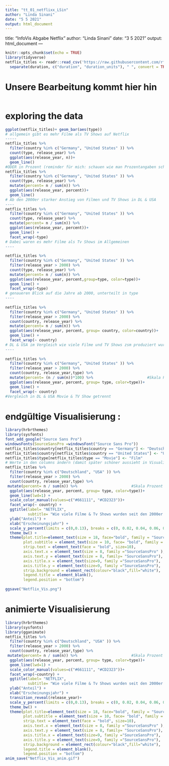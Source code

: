 ```yaml
---
title: "tt_01_netflixx_LSin"
author: "Linda Sinani"
date: "5 5 2021"
output: html_document
---
```

title: "InfoVis Abgabe Netflix"
author: "Linda Sinani"
date: "3 5 2021"
output: html_document
---

```r
knitr::opts_chunk$set(echo = TRUE)
library(tidyverse)
netflix_titles <- readr::read_csv('https://raw.githubusercontent.com/rfordatascience/tidytuesday/master/data/2021/2021-04-20/netflix_titles.csv')  %>% 
  separate(duration, c("duration", "duration_units"), " ", convert = TRUE)
```


# Unsere Bearbeitung kommt hier hin

```r
```



# exploring the data
```r
ggplot(netflix_titles)+ geom_bar(aes(type)) 
# allgemein gibt es mehr Filme als TV Shows auf Netflix 
-----
netflix_titles %>% 
  filter(country %in% c("Germany", "United States" )) %>% 
  count(type, release_year) %>% 
  ggplot(aes(release_year, n))+
  geom_line()
#ODER in Prozent (reminder für mich: schauen wie man Prozentangaben schöner hinbekommt)
netflix_titles %>% 
  filter(country %in% c("Germany", "United States" )) %>% 
  count(type, release_year) %>% 
  mutate(percent= n / sum(n)) %>%
  ggplot(aes(release_year, percent))+
  geom_line()
# Ab den 2000er starker Anstieg von Filmen und TV Shows in DL & USA
----
netflix_titles %>% 
  filter(country %in% c("Germany", "United States" )) %>% 
  count(type, release_year) %>% 
  mutate(percent= n / sum(n)) %>%
  ggplot(aes(release_year, percent))+
  geom_line() + 
  facet_wrap(~type)
# Dabei waren es mehr Filme als Tv Shows im Allgemeinen
----
  
netflix_titles %>% 
  filter(country %in% c("Germany", "United States" )) %>% 
  filter(release_year > 2000) %>% 
  count(type, release_year) %>% 
  mutate(percent= n / sum(n)) %>%
  ggplot(aes(release_year, percent,group=type, color=type))+
  geom_line() + 
  facet_wrap(~type)  
# genaueren Blick auf die Jahre ab 2000, unterteilt in type 
----
  
netflix_titles %>% 
  filter(country %in% c("Germany", "United States" )) %>% 
  filter(release_year > 2000) %>% 
  count(country, release_year) %>% 
  mutate(percent= n / sum(n)) %>%
  ggplot(aes(release_year, percent, group= country, color=country))+
  geom_line() + 
  facet_wrap(~ country) 
# DL & USA im Vergleich wie viele Filme und TV Shows zsm produziert wurden --> wie zu erwarten ist der Unterschied krass und USA hat bei weitem mehr produziert als DL
----
  
netflix_titles %>% 
  filter(country %in% c("Germany", "United States" )) %>% 
  filter(release_year > 2000) %>% 
  count(country, release_year,type) %>% 
  mutate(percent= (n / sum(n))*100) %>%                        #Skala Prozent direkt geändert 
  ggplot(aes(release_year, percent, group= type, color=type))+
  geom_line() + 
  facet_wrap(~ country) 
#Vergleich in DL & USA Movie & TV Show getrennt 
```


# endgültige Visualisierung :
```r
library(hrbrthemes)
library(sysfonts)
font_add_google("Source Sans Pro")
windowsFonts(SourceSansPro =windowsFont("Source Sans Pro"))
netflix_titles$country[netflix_titles$country == "Germany"] <- "Deutschland"
netflix_titles$country[netflix_titles$country == "United States"] <- "USA"
netflix_titles$type[netflix_titles$type == "Movie"] <- "Film"
# Werte in den columns ändern (damit später schöner aussieht in Visualisierung)
netflix_titles %>% 
  filter(country %in% c("Deutschland", "USA" )) %>% 
  filter(release_year > 2000) %>% 
  count(country, release_year,type) %>% 
 mutate(percent= n / sum(n)) %>%                        #Skala Prozent wenn man auf ganze Zahlen ändern will: (n / sum(n))*100)
  ggplot(aes(release_year, percent, group= type, color=type))+
  geom_line(lwd=1) + 
  scale_color_manual(values=c("#661111", "#CD2323"))+
  facet_wrap(~ country) +
  ggtitle(label= "NETFLIX", 
          subtitle= "Wie viele Filme & Tv Shows wurden seit den 2000er in Deutschland und den USA produziert?")+
  ylab("Anteil") +
  xlab("Erscheinungsjahr") +
  scale_y_percent(limits = c(0,0.13), breaks = c(0, 0.02, 0.04, 0.06, 0.08, 0.10, 0.12) )+ # braucht man nicht wenn man bei mutate direkt ändert (siehe oben)/ Vorteil hier: % Zeichen direkt dabei
  theme_bw() +
  theme(plot.title=element_text(size = 18, face="bold", family = "SourceSansPro", colour= "#CD2323",  hjust = 0.5), 
        plot.subtitle = element_text(size = 10, face= "bold", family = "SourceSansPro", hjust = 0.5),
        strip.text = element_text(face = "bold", size=10),
        axis.text.x = element_text(size = 8, family ="SourceSansPro" ),
        axis.text.y = element_text(size = 8, family= "SourceSansPro"),
        axis.title.x = element_text(size=9, family ="SourceSansPro"),
        axis.title.y = element_text(size=9, family ="SourceSansPro"),
        strip.background = element_rect(colour="black",fill="white"),
        legend.title = element_blank(),
        legend.position = "bottom") 
        
ggsave("Netflix_Vis.png")
```


# animierte Visualisierung 
```r
library(hrbrthemes)
library(sysfonts)
library(gganimate)
netflix_titles %>% 
  filter(country %in% c("Deutschland", "USA" )) %>% 
  filter(release_year > 2000) %>% 
  count(country, release_year,type) %>% 
 mutate(percent= n / sum(n)) %>%                        #Skala Prozent wenn man auf ganze Zahlen ändern will: (n / sum(n))*100)
  ggplot(aes(release_year, percent, group= type, color=type))+
  geom_line(lwd=1) + 
  scale_color_manual(values=c("#661111", "#CD2323"))+
  facet_wrap(~country) +
  ggtitle(label= "NETFLIX", 
          subtitle= "Wie viele Filme & Tv Shows wurden seit den 2000er in Deutschland und den USA produziert?")+
  ylab("Anteil") +
  xlab("Erscheinungsjahr") +
  transition_reveal(release_year)+
  scale_y_percent(limits = c(0,0.13), breaks = c(0, 0.02, 0.04, 0.06, 0.08, 0.10, 0.12) )+ # braucht man nicht wenn man bei mutate direkt ändert (siehe oben)/ Vorteil hier: % Zeichen direkt dabei
  theme_bw() +
  theme(plot.title=element_text(size = 18, face="bold", family = "SourceSansPro", colour= "#CD2323",  hjust = 0.5), 
        plot.subtitle = element_text(size = 10, face= "bold", family = "SourceSansPro", hjust = 0.5),
        strip.text = element_text(face = "bold", size=10),
        axis.text.x = element_text(size = 8, family ="SourceSansPro" ),
        axis.text.y = element_text(size = 8, family= "SourceSansPro"),
        axis.title.x = element_text(size=9, family ="SourceSansPro"),
        axis.title.y = element_text(size=9, family ="SourceSansPro"),
        strip.background = element_rect(colour="black",fill="white"),
        legend.title = element_blank(),
        legend.position = "bottom") 
anim_save("Netflix_Vis_anim.gif")
```

